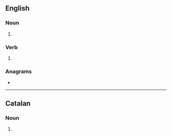 ==English==

===Noun===
{{head|en|noun form}}

# {{plural of|en|corn}}

===Verb===
{{head|en|verb form}}

# {{en-third-person singular of|corn}}

===Anagrams===
* {{anagrams|en|a=cnors|Crons|scorn}}

----

==Catalan==

===Noun===
{{head|ca|noun form}}

# {{plural of|ca|corn}}
